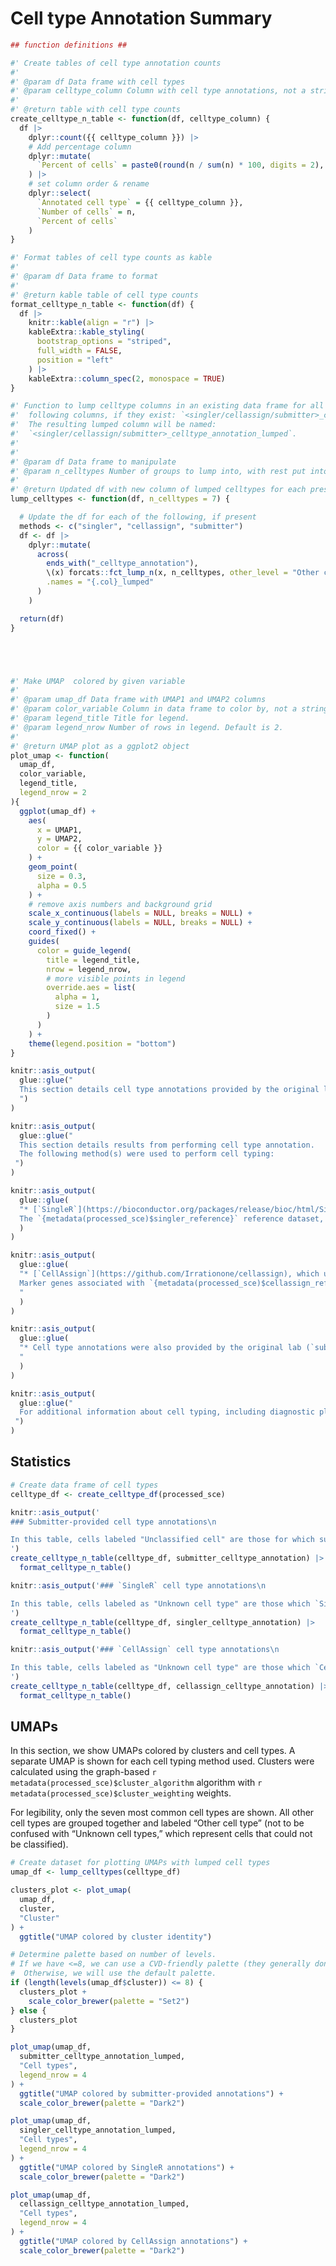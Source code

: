 # Cell type Annotation Summary


```r
## function definitions ##

#' Create tables of cell type annotation counts
#'
#' @param df Data frame with cell types
#' @param celltype_column Column with cell type annotations, not a string.
#'
#' @return table with cell type counts
create_celltype_n_table <- function(df, celltype_column) {
  df |>
    dplyr::count({{ celltype_column }}) |>
    # Add percentage column
    dplyr::mutate(
      `Percent of cells` = paste0(round(n / sum(n) * 100, digits = 2), "%")
    ) |>
    # set column order & rename
    dplyr::select(
      `Annotated cell type` = {{ celltype_column }},
      `Number of cells` = n,
      `Percent of cells`
    )
}

#' Format tables of cell type counts as kable
#'
#' @param df Data frame to format
#'
#' @return kable table of cell type counts
format_celltype_n_table <- function(df) {
  df |>
    knitr::kable(align = "r") |>
    kableExtra::kable_styling(
      bootstrap_options = "striped",
      full_width = FALSE,
      position = "left"
    ) |>
    kableExtra::column_spec(2, monospace = TRUE)
}

#' Function to lump celltype columns in an existing data frame for all of the
#'  following columns, if they exist: `<singler/cellassign/submitter>_celltype_annotation`.
#'  The resulting lumped column will be named:
#'  `<singler/cellassign/submitter>_celltype_annotation_lumped`.
#'
#'
#' @param df Data frame to manipulate
#' @param n_celltypes Number of groups to lump into, with rest put into "Other" group. Default is 7.
#'
#' @return Updated df with new column of lumped celltypes for each present method
lump_celltypes <- function(df, n_celltypes = 7) {

  # Update the df for each of the following, if present
  methods <- c("singler", "cellassign", "submitter")
  df <- df |>
    dplyr::mutate(
      across(
        ends_with("_celltype_annotation"),
        \(x) forcats::fct_lump_n(x, n_celltypes, other_level = "Other cell type"),
        .names = "{.col}_lumped"
      )
    )

  return(df)
}





#' Make UMAP  colored by given variable
#'
#' @param umap_df Data frame with UMAP1 and UMAP2 columns
#' @param color_variable Column in data frame to color by, not a string.
#' @param legend_title Title for legend.
#' @param legend_nrow Number of rows in legend. Default is 2.
#'
#' @return UMAP plot as a ggplot2 object
plot_umap <- function(
  umap_df,
  color_variable,
  legend_title,
  legend_nrow = 2
){
  ggplot(umap_df) +
    aes(
      x = UMAP1,
      y = UMAP2,
      color = {{ color_variable }}
    ) +
    geom_point(
      size = 0.3,
      alpha = 0.5
    ) +
    # remove axis numbers and background grid
    scale_x_continuous(labels = NULL, breaks = NULL) +
    scale_y_continuous(labels = NULL, breaks = NULL) +
    coord_fixed() +
    guides(
      color = guide_legend(
        title = legend_title,
        nrow = legend_nrow,
        # more visible points in legend
        override.aes = list(
          alpha = 1,
          size = 1.5
        )
      )
    ) +
    theme(legend.position = "bottom")
}

```


<!-- Background depends on which cell types are present in the SCE. -->


<!-- Submitter _only_ -->
```r
knitr::asis_output(
  glue::glue("
  This section details cell type annotations provided by the original lab (`submitter-provided`) which generated this data.
  ")
)
```


<!-- At least one cell type annotation method. -->
```r
knitr::asis_output(
  glue::glue("
  This section details results from performing cell type annotation.
  The following method(s) were used to perform cell typing:
 ")
)
```


```r
knitr::asis_output(
  glue::glue(
  "* [`SingleR`](https://bioconductor.org/packages/release/bioc/html/SingleR.html), which uses a reference-based approach.
  The `{metadata(processed_sce)$singler_reference}` reference dataset, obtained from the [`celldex` package](http://bioconductor.org/packages/release/data/experiment/html/celldex.html) package, was used for cell typing."
  )
)
```


```r
knitr::asis_output(
  glue::glue(
  "* [`CellAssign`](https://github.com/Irrationone/cellassign), which uses a marker-gene based approach.
  Marker genes associated with `{metadata(processed_sce)$cellassign_reference}` tissue were obtained from [PanglaoDB](https://panglaodb.se/).
  "
  )
)
```


<!-- Submitter and at least one inference method -->
```r
knitr::asis_output(
  glue::glue(
  "* Cell type annotations were also provided by the original lab (`submitter-provided`) which generated this data.
  "
  )
)
```


<!-- At least one cell type annotation method required for the supplemental report -->
```r
knitr::asis_output(
  glue::glue("
  For additional information about cell typing, including diagnostic plots and/or heatmap comparisons among annotations (if available), please refer to the [supplementary cell type QC report](`r params$celltype_report`).
 ")
)
```


## Statistics

```r
# Create data frame of cell types
celltype_df <- create_celltype_df(processed_sce)
```


```r
knitr::asis_output('
### Submitter-provided cell type annotations\n

In this table, cells labeled "Unclassified cell" are those for which submitters did not provide an annotation.
')
create_celltype_n_table(celltype_df, submitter_celltype_annotation) |>
  format_celltype_n_table()
```

```r
knitr::asis_output('### `SingleR` cell type annotations\n

In this table, cells labeled as "Unknown cell type" are those which `SingleR` could not confidently identify.
')
create_celltype_n_table(celltype_df, singler_celltype_annotation) |>
  format_celltype_n_table()
```

```r
knitr::asis_output('### `CellAssign` cell type annotations\n

In this table, cells labeled as "Unknown cell type" are those which `CellAssign` could not confidently identify.
')
create_celltype_n_table(celltype_df, cellassign_celltype_annotation) |>
  format_celltype_n_table()
```

## UMAPs

In this section, we show UMAPs colored by clusters and cell types.
A separate UMAP is shown for each cell typing method used.
Clusters were calculated using the graph-based `r metadata(processed_sce)$cluster_algorithm` algorithm with `r metadata(processed_sce)$cluster_weighting` weights.

For legibility, only the seven most common cell types are shown.
All other cell types are grouped together and labeled "Other cell type" (not to be confused with "Unknown cell types," which represent cells that could not be classified).


```r
# Create dataset for plotting UMAPs with lumped cell types
umap_df <- lump_celltypes(celltype_df)
```


<!-- First UMAP: clusters -->
```r
clusters_plot <- plot_umap(
  umap_df,
  cluster,
  "Cluster"
) +
  ggtitle("UMAP colored by cluster identity")

# Determine palette based on number of levels.
# If we have <=8, we can use a CVD-friendly palette (they generally don't have more than 8 colors).
#  Otherwise, we will use the default palette.
if (length(levels(umap_df$cluster)) <= 8) {
  clusters_plot +
    scale_color_brewer(palette = "Set2")
} else {
  clusters_plot
}
```

<!-- Now, UMAPs of cell types, where present -->

```r
plot_umap(umap_df,
  submitter_celltype_annotation_lumped,
  "Cell types",
  legend_nrow = 4
) +
  ggtitle("UMAP colored by submitter-provided annotations") +
  scale_color_brewer(palette = "Dark2")
```


```r
plot_umap(umap_df,
  singler_celltype_annotation_lumped,
  "Cell types",
  legend_nrow = 4
) +
  ggtitle("UMAP colored by SingleR annotations") +
  scale_color_brewer(palette = "Dark2")
```


```r
plot_umap(umap_df,
  cellassign_celltype_annotation_lumped,
  "Cell types",
  legend_nrow = 4
) +
  ggtitle("UMAP colored by CellAssign annotations") +
  scale_color_brewer(palette = "Dark2")
```
